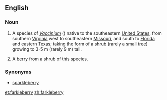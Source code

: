 ==English==
===Noun===
{{wikipedia}}
{{en-noun|farkleberries|-}}
# {{context|uncountable|lang=en}} A species of ''[[Vaccinium]]'' ({{taxlink|Vaccinium arboreum|species}}) native to the southeastern [[United States]], from southern [[Virginia]] west to southeastern [[Missouri]], and south to [[Florida]] and eastern [[Texas]]; taking the form of a [[shrub]] (rarely a small [[tree]]) growing to 3-5 m (rarely 9 m) tall.
# {{context|countable|lang=en}} A [[berry]] from a shrub of this species.

===Synonyms===
*[[sparkleberry]]

[[et:farkleberry]]
[[zh:farkleberry]]